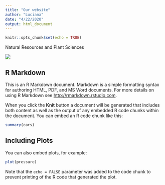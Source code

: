 ```yaml
---
title: "Our website"
author: "Luciana"
date: "4/22/2020"
output: html_document
---
```


```r
knitr::opts_chunk$set(echo = TRUE)
```


Natural Resources and Plant Sciences

![](https://hort.cals.cornell.edu/sites/hort.cals.cornell.edu/files/shared/images/minns250x200_1.jpg)

## R Markdown

This is an R Markdown document. Markdown is a simple formatting syntax for authoring HTML, PDF, and MS Word documents. For more details on using R Markdown see <http://rmarkdown.rstudio.com>.

When you click the **Knit** button a document will be generated that includes both content as well as the output of any embedded R code chunks within the document. You can embed an R code chunk like this:

```r
summary(cars)
```

## Including Plots

You can also embed plots, for example:

```r
plot(pressure)
```

Note that the `echo = FALSE` parameter was added to the code chunk to prevent printing of the R code that generated the plot.
